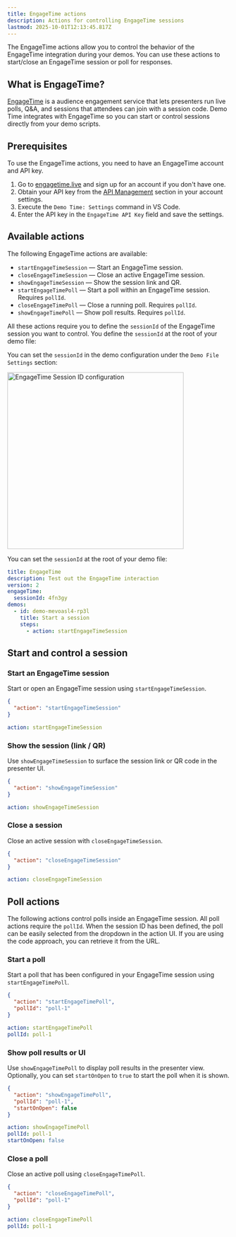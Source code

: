 ```yaml
---
title: EngageTime actions
description: Actions for controlling EngageTime sessions
lastmod: 2025-10-01T12:13:45.817Z
---
```




The EngageTime actions allow you to control the behavior of the EngageTime integration during your demos. You can use these actions to start/close an EngageTime session or poll for responses.

## What is EngageTime?

[EngageTime](https://engagetime.live) is a audience engagement service that lets presenters run live polls, Q&A, and sessions that attendees can join with a session code. Demo Time integrates with EngageTime so you can start or control sessions directly from your demo scripts.

## Prerequisites

To use the EngageTime actions, you need to have an EngageTime account and API key. 

1. Go to [engagetime.live](https://engagetime.live) and sign up for an account if you don't have one.
2. Obtain your API key from the [API Management](https://engagetime.live/speaker/api-keys) section in your account settings.
3. Execute the `Demo Time: Settings` command in VS Code.
4. Enter the API key in the `EngageTime API Key` field and save the settings.

## Available actions

The following EngageTime actions are available:

- `startEngageTimeSession` — Start an EngageTime session.
- `closeEngageTimeSession` — Close an active EngageTime session. 
- `showEngageTimeSession` — Show the session link and QR.
- `startEngageTimePoll` — Start a poll within an EngageTime session. Requires `pollId`.
- `closeEngageTimePoll` — Close a running poll. Requires `pollId`.
- `showEngageTimePoll` — Show poll results. Requires `pollId`.

All these actions require you to define the `sessionId` of the EngageTime session you want to control. You define the `sessionId` at the root of your demo file:

<Tabs>
<TabItem label="Config Editor">

You can set the `sessionId` in the demo configuration under the `Demo File Settings` section:

<Image class="mx-auto" src={engageTimeSessionIdImg} alt="EngageTime Session ID configuration" width="400" />

</TabItem>
<TabItem label="Code Approach">

You can set the `sessionId` at the root of your demo file:

```yaml
title: EngageTime
description: Test out the EngageTime interaction
version: 2
engageTime:
  sessionId: 4fn3gy
demos:
  - id: demo-mevoasl4-rp3l
    title: Start a session
    steps:
      - action: startEngageTimeSession
```

</TabItem>
</Tabs>

## Start and control a session

### Start an EngageTime session

Start or open an EngageTime session using `startEngageTimeSession`.

<Tabs syncKey="start-engagetime-session">
<TabItem label="JSON">

```json
{
  "action": "startEngageTimeSession"
}
```

</TabItem>
<TabItem label="YAML">

```yaml
action: startEngageTimeSession
```

</TabItem>
</Tabs>

### Show the session (link / QR)

Use `showEngageTimeSession` to surface the session link or QR code in the presenter UI.

<Tabs syncKey="show-engagetime-session">
<TabItem label="JSON">

```json
{
  "action": "showEngageTimeSession"
}
```

</TabItem>
<TabItem label="YAML">

```yaml
action: showEngageTimeSession
```

</TabItem>
</Tabs>

### Close a session

Close an active session with `closeEngageTimeSession`.

<Tabs syncKey="close-engagetime-session">
<TabItem label="JSON">

```json
{
  "action": "closeEngageTimeSession"
}
```

</TabItem>
<TabItem label="YAML">

```yaml
action: closeEngageTimeSession
```

</TabItem>
</Tabs>

## Poll actions

The following actions control polls inside an EngageTime session. All poll actions require the `pollId`. When the session ID has been defined, the poll can be easily selected from the dropdown in the action UI. If you are using the code approach, you can retrieve it from the URL.

### Start a poll

Start a poll that has been configured in your EngageTime session using `startEngageTimePoll`.

<Tabs syncKey="start-engagetime-poll">
<TabItem label="JSON">

```json
{
  "action": "startEngageTimePoll",
  "pollId": "poll-1"
}
```

</TabItem>
<TabItem label="YAML">

```yaml
action: startEngageTimePoll
pollId: poll-1
```

</TabItem>
</Tabs>

### Show poll results or UI

Use `showEngageTimePoll` to display poll results in the presenter view. Optionally, you can set `startOnOpen` to `true` to start the poll when it is shown.

<Tabs syncKey="show-engagetime-poll">
<TabItem label="JSON">

```json
{
  "action": "showEngageTimePoll",
  "pollId": "poll-1",
  "startOnOpen": false
}
```

</TabItem>
<TabItem label="YAML">

```yaml
action: showEngageTimePoll
pollId: poll-1
startOnOpen: false
```

</TabItem>
</Tabs>

### Close a poll

Close an active poll using `closeEngageTimePoll`.

<Tabs syncKey="close-engagetime-poll">
<TabItem label="JSON">

```json
{
  "action": "closeEngageTimePoll",
  "pollId": "poll-1"
}
```

</TabItem>
<TabItem label="YAML">

```yaml
action: closeEngageTimePoll
pollId: poll-1
```

</TabItem>
</Tabs>
